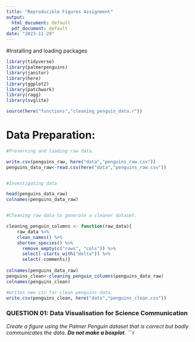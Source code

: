 ```yaml
---
title: "Reproducible Figures Assignment"
output:
  html_document: default
  pdf_document: default
date: "2023-11-29"
---
```


#Installing and loading packages
```r
library(tidyverse)
library(palmerpenguins)
library(janitor)
library(here)
library(ggplot2)
library(patchwork)
library(ragg)
library(svglite)

source(here("functions","cleaning_penguin_data.r"))
```

# Data Preparation:
```r
#Preserving and loading raw data.

write.csv(penguins_raw, here("data","penguins_raw.csv"))
penguins_data_raw<-read.csv(here("data","penguins_raw.csv"))


#Investigating data

head(penguins_data_raw)
colnames(penguins_data_raw)


#Cleaning raw data to generate a cleaner dataset.

cleaning_penguin_columns <- function(raw_data){
    raw_data %>% 
    clean_names() %>% 
    shorten_species() %>% 
      remove_empty(c("rows", "cols")) %>% 
      select(-starts_with("delta")) %>% 
      select(-comments)}
      
colnames(penguins_data_raw)
penguins_clean<-cleaning_penguin_columns(penguins_data_raw)
colnames(penguins_clean)

#writes new csv for clean penguins data. 
write.csv(penguins_clean, here("data","penguins_clean.csv"))
```

### QUESTION 01: Data Visualisation for Science Communication

*Create a figure using the Palmer Penguin dataset that is correct but badly communicates the data. **Do not make a boxplot**.*
```r
